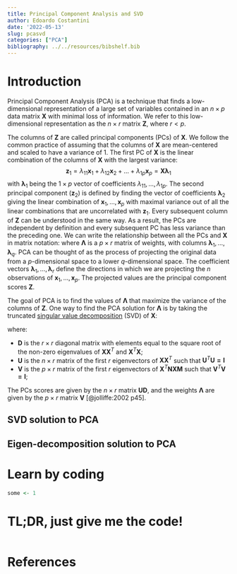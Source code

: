 ```yaml
---
title: Principal Component Analysis and SVD
author: Edoardo Costantini
date: '2022-05-13'
slug: pcasvd
categories: ["PCA"]
bibliography: ../../resources/bibshelf.bib
---
```


# Introduction

Principal Component Analysis (PCA) is a technique that finds a low-dimensional representation of a large set of variables contained in an $n \times p$ data matrix $\mathbf{X}$ with minimal loss of information.
We refer to this low-dimensional representation as the $n \times r$ matrix $\mathbf{Z}$, where $r < p$.

The columns of $\mathbf{Z}$ are called principal components (PCs) of $\mathbf{X}$.
We follow the common practice of assuming that the columns of $\mathbf{X}$ are mean-centered and scaled to have a variance of 1.
The first PC of $\mathbf{X}$ is the linear combination of the columns of $\mathbf{X}$ with the largest variance:
$$
    \mathbf{z}_1 = \lambda_{11} \mathbf{x}_1 + \lambda_{12} \mathbf{x}_2 + \dots + \lambda_{1p} \mathbf{x}_p = \mathbf{X} \mathbf{\lambda}_1
$$
with $\mathbf{\lambda}_1$ being the $1 \times p$ vector of coefficients $\lambda_{11}, \dots, \lambda_{1p}$.
The second principal component ($\mathbf{z}_2$) is defined by finding the vector of coefficients $\mathbf{\lambda}_2$ giving the linear combination of $\mathbf{x}_1, \dots, \mathbf{x}_p$ with maximal variance out of all the linear combinations that are uncorrelated with $\mathbf{z}_1$.
Every subsequent column of $\mathbf{Z}$ can be understood in the same way.
As a result, the PCs are independent by definition and every subsequent PC has less variance than the preceding one.
We can write the relationship between all the PCs and $\mathbf{X}$ in matrix notation:
\begin{equation} \label{eq:PCAmatnot}
    \mathbf{Z} = \mathbf{X} \mathbf{\Lambda}
\end{equation}
where $\mathbf{\Lambda}$ is a $p \times r$ matrix of weights, with columns $\mathbf{\lambda}_1, \dots, \mathbf{\lambda}_q$.
PCA can be thought of as the process of projecting the original data from a $p$-dimensional space to a lower $q$-dimensional space.
The coefficient vectors $\mathbf{\lambda}_1, \dots, \mathbf{\lambda}_r$ define the directions in which we are projecting the $n$ observations of $\mathbf{x}_1, \dots, \mathbf{x}_p$.
The projected values are the principal component scores $\mathbf{Z}$.

The goal of PCA is to find the values of $\mathbf{\Lambda}$ that maximize the variance of the columns of $\mathbf{Z}$.
One way to find the PCA solution for $\mathbf{\Lambda}$ is by taking the truncated [singular value decomposition](https://en.wikipedia.org/wiki/Singular_value_decomposition#Relation_to_eigenvalue_decomposition) (SVD) of $\mathbf{X}$:

\begin{equation} \label{eq:SVD}
    \mathbf{X} = \mathbf{UDV}'
\end{equation}

where:

- $\mathbf{D}$ is the $r \times r$ diagonal matrix with elements equal to the square root of the non-zero eigenvalues of $\mathbf{XX}^T$ and $\mathbf{X}^T\mathbf{X}$;
- $\mathbf{U}$ is the $n \times r$ matrix of the first $r$ eigenvectors of $\mathbf{XX}^T$ such that $\mathbf{U}^T\mathbf{U=I}$
- $\mathbf{V}$ is the $p \times r$ matrix of the first $r$ eigenvectors of $\mathbf{X}^T\mathbf{NXM}$ such that $\mathbf{V}^T\mathbf{V=I}$;

The PCs scores are given by the $n \times r$ matrix $\mathbf{UD}$, and the weights $\mathbf{\Lambda}$ are given by the $p \times r$ matrix $\mathbf{V}$ [@jolliffe:2002 p45].

## SVD solution to PCA

## Eigen-decomposition solution to PCA

# Learn by coding

```r

some <- 1

```

# TL;DR, just give me the code!
```r
```

# References